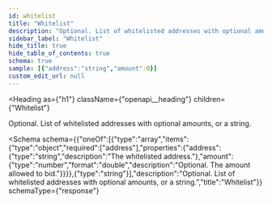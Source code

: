 ```yaml
---
id: whitelist
title: "Whitelist"
description: "Optional. List of whitelisted addresses with optional amounts, or a string."
sidebar_label: "Whitelist"
hide_title: true
hide_table_of_contents: true
schema: true
sample: [{"address":"string","amount":0}]
custom_edit_url: null
---
```



<Heading
  as={"h1"}
  className={"openapi__heading"}
  children={"Whitelist"}
>
</Heading>



Optional. List of whitelisted addresses with optional amounts, or a string.

<Schema
  schema={{"oneOf":[{"type":"array","items":{"type":"object","required":["address"],"properties":{"address":{"type":"string","description":"The whitelisted address."},"amount":{"type":"number","format":"double","description":"Optional. The amount allowed to bid."}}}},{"type":"string"}],"description":"Optional. List of whitelisted addresses with optional amounts, or a string.","title":"Whitelist"}}
  schemaType={"response"}
>
  
</Schema>
            